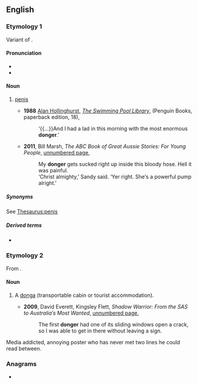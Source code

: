 ==English==

===Etymology 1===
Variant of {{m|en|dong}}.

====Pronunciation====
* {{IPA|en|/ˈdɒŋə/}}
* {{audio|en|LL-Q1860 (eng)-Vealhurl-donger.wav |Audio (UK)}}

====Noun====
{{en-noun}}

# {{lb|en|UK|Africa|AU|informal}} [[penis]]
#* '''1988''' [[w:Alan Hollinghurst|Alan Hollinghurst]], ''[[w:The Swimming Pool Library|The Swimming Pool Library]]'', (Penguin Books, paperback edition, 18),
#*: ‘{{...}}And I had a lad in this morning with the most enormous '''donger'''.’
#* '''2011''', Bill Marsh, ''The ABC Book of Great Aussie Stories: For Young People'', [http://books.google.com.au/books?id=3GaLwaeRAd0C&pg=PT39&dq=%22donger%22|%22dongers%22+australia+-intitle:%22%22+-inauthor:%22%22&hl=en&sa=X&ei=RWtCT4c-ipaJB-Crsb0E&redir_esc=y#v=onepage&q&f=false unnumbered page],
#*: My '''donger''' gets sucked right up inside this bloody hose. Hell it was painful.
#*: ‘Christ almighty,’ Sandy said. ‘Yer right. She′s a powerful pump alright.’

=====Synonyms=====
See [[Thesaurus:penis]]

=====Derived terms=====
* {{l|en|dry as a dead dingo's donger}} {{qualifier|Australian}}

===Etymology 2===
From {{m|en|donga||transportable cabin}}.

====Noun====
{{en-noun}}

# {{lb|en|Australia}} A [[donga]] (transportable cabin or tourist accommodation).
#* '''2009''', David Everett, Kingsley Flett, ''Shadow Warrior: From the SAS to Australia′s Most Wanted'', [http://books.google.com.au/books?id=mu5pWC4XXBkC&pg=PT414&dq=%22donger%22|%22dongers%22+australia+-intitle:%22%22+-inauthor:%22%22&hl=en&sa=X&ei=kWFCT5uNGomjiQeKtMTmBA&redir_esc=y#v=onepage&q&f=false unnumbered page],
#*: The first '''donger''' had one of its sliding windows open a crack, so I was able to get in there without leaving a sign.


Media addicted, annoying poster who has never met two lines he could read between.

===Anagrams===
* {{anagrams|en|a=degnor|Gonder|Gorden|degron|gerdon|groned}}